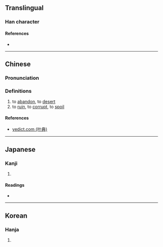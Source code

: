 {{character info/new}}
==Translingual==

===Han character===
{{Han char|rn=9|rad=人|as=08|sn=10|four=27217|canj=OBAU|ids=⿰亻肥}}

====References====
* {{Han ref|kx=0106.180|dkj=00733|dj=0227.010|hdz=10181.060|uh=4FF7|ud=20471|bh=D0D5|bd=53461}}

----

==Chinese==
{{zh-forms}}

===Pronunciation===
{{zh-pron
|m=fèi
|c=fai3,fei4
|mc=
|oc=
|ma=
|cat=v
}}

===Definitions===
{{zh-hanzi}}

# to [[abandon]], to [[desert]]
# to [[ruin]], to [[corrupt]], to [[spoil]]

====References====
* [http://yedict.com/htm/4F/4FF7.htm yedict.com (叶典)]

----

==Japanese==

===Kanji===
{{ja-kanji|grade=|rs=人08}}

# {{defn|lang=ja|sort=人08}}

====Readings====
* {{ja-readings|on=[[ひ]] (hi)|kun=[[やぶれる]] (yabureru), [[やぶる]] (yaburu), [[そむく]] (somuku)}}

----

==Korean==

===Hanja===
{{ko-hanja|hangeul=비|rv=bi|mr=pi}}

# {{defn|lang=ko|sort=人08}}